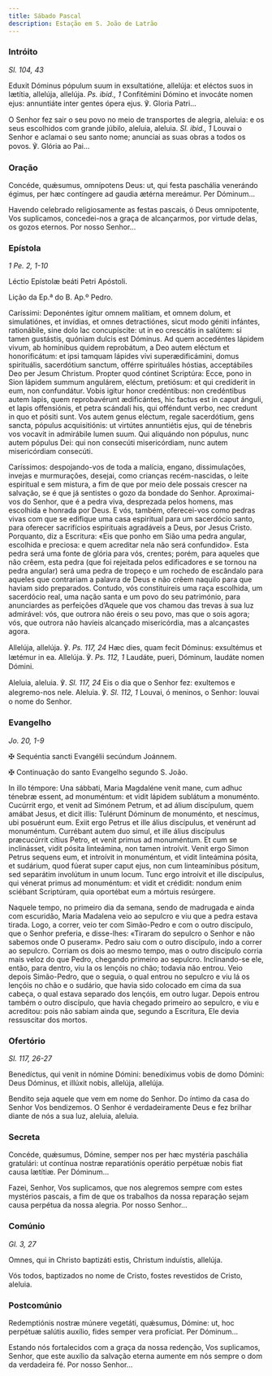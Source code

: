 ```yaml
---
title: Sábado Pascal
description: Estação em S. João de Latrão
---
```


### Intróito

<em>Sl. 104, 43</em>

<div class="side-by-side not-content">

Eduxit Dóminus pópulum suum in exsultatióne, allelúja: et eléctos suos in lætítia, allelúja, allelúja. <em>Ps. ibid., 1</em> Confitémini Dómino et invocáte nomen ejus: annuntiáte inter gentes ópera ejus. ℣. Gloria Patri...

O Senhor fez sair o seu povo no meio de transportes de alegria, aleluia: e os seus escolhidos com grande júbilo, aleluia, aleluia. <em>Sl. ibid., 1</em> Louvai o Senhor e aclamai o seu santo nome; anunciai as suas obras a todos os povos. ℣. Glória ao Pai...

</div>

### Oração

<div class="side-by-side not-content">

Concéde, quǽsumus, omnípotens Deus: ut, qui festa paschália venerándo égimus, per hæc contíngere ad gaudia ætérna mereámur. Per Dóminum...

Havendo celebrado religiosamente as festas pascais, ó Deus omnipotente, Vos suplicamos, concedei-nos a graça de alcançarmos, por virtude delas, os gozos eternos. Por nosso Senhor...

</div>

### Epístola

<em>1 Pe. 2, 1-10</em>

<div class="side-by-side not-content">

Léctio Epístolæ beáti Petri Apóstoli.

Lição da Ep.ª do B. Ap.º Pedro.

Caríssimi: Deponéntes ígitur omnem malítiam, et omnem dolum, et simulatiónes, et invídias, et omnes detractiónes, sicut modo géniti infántes, rationábile, sine dolo lac concupíscite: ut in eo crescátis in salútem: si tamen gustástis, quóniam dulcis est Dóminus. Ad quem accedéntes lápidem vivum, ab homínibus quidem reprobátum, a Deo autem eléctum et honorificátum: et ipsi tamquam lápides vivi superædificámini, domus spirituális, sacerdótium sanctum, offérre spirituáles hóstias, acceptábiles Deo per Jesum Christum. Propter quod cóntinet Scriptúra: Ecce, pono in Sion lápidem summum angulárem, eléctum, pretiósum: et qui credíderit in eum, non confundátur. Vobis igitur honor credéntibus: non credéntibus autem lapis, quem reprobavérunt ædificántes, hic factus est in caput ánguli, et lapis offensiónis, et petra scándali his, qui offéndunt verbo, nec credunt in quo et pósiti sunt. Vos autem genus eléctum, regale sacerdótium, gens sancta, pópulus acquisitiónis: ut virtútes annuntiétis ejus, qui de ténebris vos vocavit in admirábile lumen suum. Qui aliquándo non pópulus, nunc autem pópulus Dei: qui non consecúti misericórdiam, nunc autem misericórdiam consecúti.

Caríssimos: despojando-vos de toda a malícia, engano, dissimulações, invejas e murmurações, desejai, como crianças recém-nascidas, o leite espiritual e sem mistura, a fim de que por meio dele possais crescer na salvação, se é que já sentistes o gozo da bondade do Senhor. Aproximai-vos do Senhor, que é a pedra viva, desprezada pelos homens, mas escolhida e honrada por Deus. E vós, também, oferecei-vos como pedras vivas com que se edifique uma casa espiritual para um sacerdócio santo, para oferecer sacrifícios espirituais agradáveis a Deus, por Jesus Cristo. Porquanto, diz a Escritura: «Eis que ponho em Sião uma pedra angular, escolhida e preciosa: e quem acreditar nela não será confundido». Esta pedra será uma fonte de glória para vós, crentes; porém, para aqueles que não crêem, esta pedra (que foi rejeitada pelos edificadores e se tornou na pedra angular) será uma pedra de tropeço e um rochedo de escândalo para aqueles que contrariam a palavra de Deus e não crêem naquilo para que haviam sido preparados. Contudo, vós constituireis uma raça escolhida, um sacerdócio real, uma nação santa e um povo do seu património, para anunciardes as perfeições d’Aquele que vos chamou das trevas à sua luz admirável: vós, que outrora não éreis o seu povo, mas que o sois agora; vós, que outrora não havíeis alcançado misericórdia, mas a alcançastes agora.

</div>

<div class="side-by-side not-content">

Allelúja, allelúja. ℣. <em>Ps. 117, 24</em> Hæc dies, quam fecit Dóminus: exsultémus et lætémur in ea. Allelúja. ℣. <em>Ps. 112, 1</em> Laudáte, pueri, Dóminum, laudáte nomen Dómini.

Aleluia, aleluia. ℣. <em>Sl. 117, 24</em> Eis o dia que o Senhor fez: exultemos e alegremo-nos nele. Aleluia. ℣. <em>Sl. 112, 1</em> Louvai, ó meninos, o Senhor: louvai o nome do Senhor.

</div>

### Evangelho

<em>Jo. 20, 1-9</em>

<div class="side-by-side not-content">

<span class="cross text-red-500">✠</span> Sequéntia sancti Evangélii secúndum Joánnem.

<span class="cross text-red-500">✠</span> Continuação do santo Evangelho segundo S. João.

In illo témpore: Una sábbati, Maria Magdaléne venit mane, cum adhuc ténebræ essent, ad monuméntum: et vidit lápidem sublátum a monuménto. Cucúrrit ergo, et venit ad Simónem Petrum, et ad álium discípulum, quem amábat Jesus, et dicit illis: Tulérunt Dóminum de monuménto, et nescímus, ubi posuérunt eum. Exiit ergo Petrus et ille álius discípulus, et venérunt ad monuméntum. Currébant autem duo simul, et ille álius discípulus præcucúrrit cítius Petro, et venit primus ad monuméntum. Et cum se inclinásset, vidit pósita linteámina, non tamen introívit. Venit ergo Simon Petrus sequens eum, et introívit in monuméntum, et vidit linteámina pósita, et sudárium, quod fúerat super caput ejus, non cum linteamínibus pósitum, sed separátim involútum in unum locum. Tunc ergo introívit et ille discípulus, qui vénerat primus ad monuméntum: et vidit et crédidit: nondum enim sciébant Scriptúram, quia oportébat eum a mórtuis resúrgere.

Naquele tempo, no primeiro dia da semana, sendo de madrugada e ainda com escuridão, Maria Madalena veio ao sepulcro e viu que a pedra estava tirada. Logo, a correr, veio ter com Simão-Pedro e com o outro discípulo, que o Senhor preferia, e disse-lhes: «Tiraram do sepulcro o Senhor e não sabemos onde O puseram». Pedro saiu com o outro discípulo, indo a correr ao sepulcro. Corriam os dois ao mesmo tempo, mas o outro discípulo corria mais veloz do que Pedro, chegando primeiro ao sepulcro. Inclinando-se ele, então, para dentro, viu Ia os lençóis no chão; todavia não entrou. Veio depois Simão-Pedro, que o seguia, o qual entrou no sepulcro e viu lá os lençóis no chão e o sudário, que havia sido colocado em cima da sua cabeça, o qual estava separado dos lençóis, em outro lugar. Depois entrou também o outro discípulo, que havia chegado primeiro ao sepulcro, e viu e acreditou: pois não sabiam ainda que, segundo a Escritura, Ele devia ressuscitar dos mortos.

</div>

### Ofertório

<em>Sl. 117, 26-27</em>

<div class="side-by-side not-content">

Benedíctus, qui venit in nómine Dómini: benedíximus vobis de domo Dómini: Deus Dóminus, et illúxit nobis, allelúja, allelúja.

Bendito seja aquele que vem em nome do Senhor. Do íntimo da casa do Senhor Vos bendizemos. O Senhor é verdadeiramente Deus e fez brilhar diante de nós a sua luz, aleluia, aleluia.

</div>

### Secreta

<div class="side-by-side not-content">

Concéde, quǽsumus, Dómine, semper nos per hæc mystéria paschália gratulári: ut contínua nostræ reparatiónis operátio perpétuæ nobis fiat causa lætítiæ. Per Dóminum...

Fazei, Senhor, Vos suplicamos, que nos alegremos sempre com estes mystérios pascais, a fim de que os trabalhos da nossa reparação sejam causa perpétua da nossa alegria. Por nosso Senhor...

</div>

### Comúnio

<em>Gl. 3, 27</em>

<div class="side-by-side not-content">

Omnes, qui in Christo baptizáti estis, Christum induístis, allelúja.

Vós todos, baptizados no nome de Cristo, fostes revestidos de Cristo, aleluia.

</div>

### Postcomúnio

<div class="side-by-side not-content">

Redemptiónis nostræ múnere vegetáti, quǽsumus, Dómine: ut, hoc perpétuæ salútis auxílio, fides semper vera profíciat. Per Dóminum...

Estando nós fortalecidos com a graça da nossa redenção, Vos suplicamos, Senhor, que este auxílio da salvação eterna aumente em nós sempre o dom da verdadeira fé. Por nosso Senhor...

</div>
